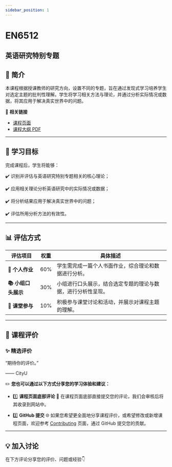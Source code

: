 ```yaml
---
sidebar_position: 1
---
```


# EN6512
## 英语研究特别专题

## **📘 简介**
本课程根据授课教师的研究方向，设置不同的专题，旨在通过发现式学习培养学生对选定主题的批判性理解。学生将学习相关方法与理论，并通过分析实际情况或数据，将其应用于解决真实世界中的问题。

🔗 **相关链接**
- [课程页面](https://www.cityu.edu.hk/catalogue/pg/202526/course/EN6512.htm)
- [课程大纲 PDF](https://www.cityu.edu.hk/catalogue/pg/202526/course/EN6512.pdf)

---

## **🎯 学习目标**

完成课程后，学生将能够：

✔️ 识别并评估与英语研究特别专题相关的核心理论；

✔️ 应用相关理论分析英语研究中的实际情况或数据；

✔️ 将分析结果应用于解决真实世界中的问题；

✔️ 评估所用分析方法的有效性。

---

## **📊 评估方式**

| **评估项目**            | **权重** | **具体描述**                                                                                     |
|------------------------|---------|-----------------------------------------------------------------------------------------------|
| **📝 个人作业**         | 60%     | 学生需完成一篇个人书面作业，综合理论和数据进行分析。                                                  |
| **📚 小组口头展示**      | 30%     | 小组进行口头展示，结合选定专题的理论与数据，进行分析性呈现。                                              |
| **💬 课堂参与**          | 10%     | 积极参与课堂讨论和活动，并展示对课程主题的理解。                                                      |

---

## **💬 课程评价**

### ✨ **精选评价**
<div className={commentStyles.commentBox}>
    <p className={commentStyles.commentText}>
        “期待你的评价。”
    </p>
    <p className={commentStyles.commentAuthor}>—— CityU</p>
</div>

✏️ **您也可以通过以下方式分享您的学习体验和建议：**

- 1️⃣ **课程页面底部评论**
💬 在课程页面底部直接提交您的评论，我们会审核后将其收录到网站中。

- 2️⃣ **GitHub 提交**
🌐 如果您希望更全面地分享课程评价，或希望修改或新增课程页面，欢迎参考 [Contributing](/contributing) 页面，通过 GitHub 提交您的贡献。

---

## **💡 加入讨论**

在下方评论分享您的评价、问题或经验👇
<Utterances />

